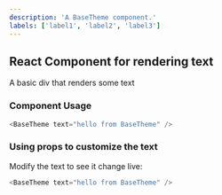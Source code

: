 ```yaml
---
description: 'A BaseTheme component.'
labels: ['label1', 'label2', 'label3']
---
```



## React Component for rendering text

A basic div that renders some text

### Component Usage

```js
<BaseTheme text="hello from BaseTheme" />
```

### Using props to customize the text

Modify the text to see it change live:

```js live
<BaseTheme text="hello from BaseTheme" />
```
